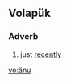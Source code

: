 {{also|anu|Anu|añu|ånu}}
==Volapük==

===Adverb===
{{head|vo|adverb}}

# just [[recently]]

[[vo:änu]]